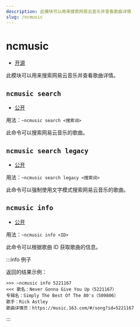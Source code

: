 ```yaml
---
description: 此模块可以用来搜索网易云音乐并查看歌曲详情
slug: /ncmusic
---
```


# ncmusic

-   [开源](help/faq#为什么有些模块没有开源)

此模块可以用来搜索网易云音乐并查看歌曲详情。

## `ncmusic search`

-   [公开](permissions)

用法：`~ncmusic search <搜索词>`

此命令可以搜索网易云音乐的歌曲。

## `ncmusic search legacy`

-   [公开](permissions)

用法：`~ncmusic search legacy <搜索词>`

此命令可以强制使用文字模式搜索网易云音乐的歌曲。

## `ncmusic info`

-   [公开](permissions)

用法：`~ncmusic info <ID>`

此命令可以根据歌曲 ID 获取歌曲的信息。

:::info 例子

返回的结果示例：

```
>>> ~ncmusic info 5221167
<<< 歌名：Never Gonna Give You Up（5221167）
专辑名：Simply The Best Of The 80's（509806）
歌手：Rick Astley
歌曲详情页：https://music.163.com/#/song?id=5221167
```

:::
